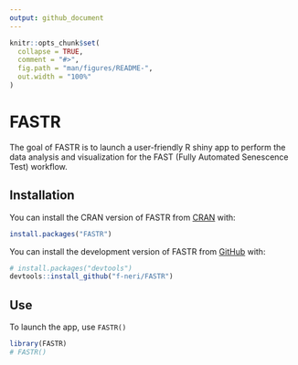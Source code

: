 ```yaml
---
output: github_document
---
```


<!-- README.md is generated from README.Rmd. Please edit that file -->

```r
knitr::opts_chunk$set(
  collapse = TRUE,
  comment = "#>",
  fig.path = "man/figures/README-",
  out.width = "100%"
)
```

# FASTR

<!-- badges: start -->
<!-- badges: end -->

The goal of FASTR is to launch a user-friendly R shiny app to perform the data analysis and visualization for the FAST (Fully Automated Senescence Test) workflow.

## Installation

You can install the CRAN version of FASTR from [CRAN](https://cran.r-project.org/) with:

``` r
install.packages("FASTR")
```

You can install the development version of FASTR from [GitHub](https://github.com/) with:

``` r
# install.packages("devtools")
devtools::install_github("f-neri/FASTR")
```

## Use

To launch the app, use `FASTR()`

```r
library(FASTR)
# FASTR()
```

